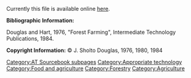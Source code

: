Currently this file is available online [http://www.cd3wd.com/cd3wd_40/JF/419/08-307.pdf here].

'''Bibliographic Information:'''

Douglas and Hart, 1976, "Forest Farming", Intermediate Technology Publications, 1984.

'''Copyright Information:''' © J. Sholto Douglas, 1976, 1980, 1984


{{DEFAULTSORT:{{SUBPAGENAME}}}} 
[[Category:AT Sourcebook subpages]]
[[Category:Appropriate technology]]
[[Category:Food and agriculture]]
[[Category:Forestry]]
[[Category:Agriculture]]